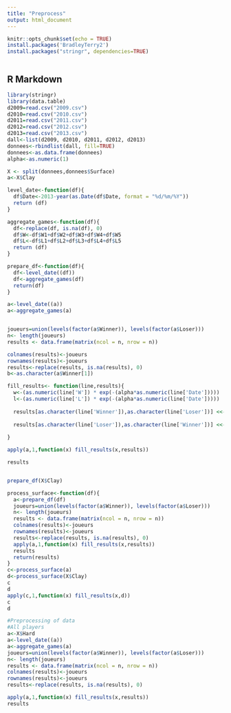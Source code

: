```yaml
---
title: "Preprocess"
output: html_document
---
```


```r
knitr::opts_chunk$set(echo = TRUE)
install.packages('BradleyTerry2')
install.packages("stringr", dependencies=TRUE)



```

## R Markdown


```r
library(stringr)
library(data.table)
d2009=read.csv("2009.csv")
d2010=read.csv("2010.csv")
d2011=read.csv("2011.csv")
d2012=read.csv("2012.csv")
d2013=read.csv("2013.csv")
dall<-list(d2009, d2010, d2011, d2012, d2013)
donnees<-rbindlist(dall, fill=TRUE)
donnees<-as.data.frame(donnees)
alpha<-as.numeric(1)
```


```r
X <- split(donnees,donnees$Surface)
a<-X$Clay

level_date<-function(df){
  df$Date<-2013-year(as.Date(df$Date, format = "%d/%m/%Y"))
  return (df)
}

aggregate_games<-function(df){
  df<-replace(df, is.na(df), 0)
  df$W<-df$W1+df$W2+df$W3+df$W4+df$W5
  df$L<-df$L1+df$L2+df$L3+df$L4+df$L5
  return (df)
}

prepare_df<-function(df){
  df<-level_date((df))
  df<-aggregate_games(df)
  return(df)
}

a<-level_date((a))
a<-aggregate_games(a)


joueurs=union(levels(factor(a$Winner)), levels(factor(a$Loser)))
n<- length(joueurs)
results <- data.frame(matrix(ncol = n, nrow = n))

colnames(results)<-joueurs
rownames(results)<-joueurs
results<-replace(results, is.na(results), 0)
b<-as.character(a$Winner[1])

fill_results<- function(line,results){
  w<-(as.numeric(line['W']) * exp(-(alpha*as.numeric(line['Date']))))
  l<-(as.numeric(line['L']) * exp(-(alpha*as.numeric(line['Date']))))
  
  results[as.character(line['Winner']),as.character(line['Loser'])] <<- as.numeric(results[as.character(line['Winner']),as.character(line['Loser'])]) + w
  
  results[as.character(line['Loser']),as.character(line['Winner'])] <<- as.numeric(results[as.character(line['Loser']),as.character(line['Winner'])]) + l
  
}

apply(a,1,function(x) fill_results(x,results))

results


prepare_df(X$Clay)

process_surface<-function(df){
  a<-prepare_df(df)
  joueurs=union(levels(factor(a$Winner)), levels(factor(a$Loser)))
  n<- length(joueurs)
  results <- data.frame(matrix(ncol = n, nrow = n))
  colnames(results)<-joueurs
  rownames(results)<-joueurs
  results<-replace(results, is.na(results), 0)
  apply(a,1,function(x) fill_results(x,results))
  results
  return(results)
}
c<-process_surface(a)
d<-process_surface(X$Clay)
c
d
apply(c,1,function(x) fill_results(x,d))
c
d
```






```r
#Preprocessing of data
#All players
a<-X$Hard
a<-level_date((a))
a<-aggregate_games(a)
joueurs=union(levels(factor(a$Winner)), levels(factor(a$Loser)))
n<- length(joueurs)
results <- data.frame(matrix(ncol = n, nrow = n))
colnames(results)<-joueurs
rownames(results)<-joueurs
results<-replace(results, is.na(results), 0)

apply(a,1,function(x) fill_results(x,results))
results
```


